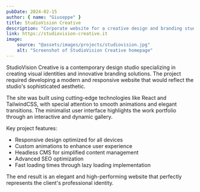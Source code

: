 ```yaml
---
pubDate: 2024-02-15
author: { name: "Giuseppe" }
title: StudioVision Creative
description: "Corporate website for a creative design and branding studio"
link: https://studiovision-creative.it
image:
    source: "@assets/images/projects/studiovision.jpg"
    alt: "Screenshot of StudioVision Creative homepage"
---
```


StudioVision Creative is a contemporary design studio specializing in creating visual identities and innovative branding solutions. The project required developing a modern and responsive website that would reflect the studio's sophisticated aesthetic.

The site was built using cutting-edge technologies like React and TailwindCSS, with special attention to smooth animations and elegant transitions. The minimalist user interface highlights the work portfolio through an interactive and dynamic gallery.

Key project features:
- Responsive design optimized for all devices
- Custom animations to enhance user experience
- Headless CMS for simplified content management
- Advanced SEO optimization
- Fast loading times through lazy loading implementation

The end result is an elegant and high-performing website that perfectly represents the client's professional identity.
